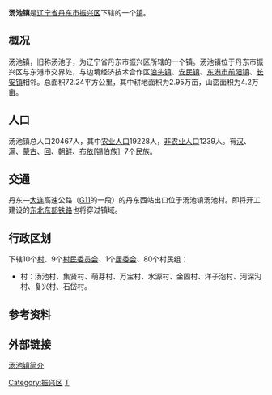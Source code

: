 {{coor icon|w=24px|40|07|55|N|124|23|22|E}}
{{Infobox CnCity |
|name              = 汤池镇
|shortname         = 
|nickname          =
|usedname          = 汤池子
|nameorigin        =
|image_city        = 
|imagesize         = 
|image_caption     = 
|image_flag        =
|image_seal        =
|image_map         = 
|mapsize           = 
|map_caption       = 
|class             = [[镇|镇]]
|subdivision_type  = 国家
|subdivision_name  = 中华人民共和国
|subdivision_type1 = 市
|subdivision_name1 = 丹东
|leader_title      = 镇长
|leader_name       = 刘 萍
|leader_title1     = 党委书记
|leader_name1      = 刘德远
|location          = 
|established_title = 建[[乡_(中華人民共和國)|乡]]
|established_date  = 1983年
|established_title1 = 建[[镇|镇]]
|established_date1 =1993年
|area_total        =72.24
|area_land         =
|area_water        =
|area_ratio        =
|area_urban        =
|area_metro        =
|area_metro_as_of  =
|population_total  = 2.05
|population_as_of  =2008
|population_ratio  =
|population_density= 
|population_urban  = 
|population_urban_as_of =
|density_urban     =
|population_metro  =
|population_metro_as_of =
|dialect           =
|latd              =40
|latm              =13
|lats              =
|latNS             = N
|longd             =124
|longm             =39
|longs             =
|longEW            = E
|elevation         =
|GDP               =43.6亿
|GDP_as_of         =2007
|GDP_ratio         =
|GDPPC             =
|Urban_GDP         =
|GDP_urban_as_of   =
|Urban_GDPPC       =
|areacode          = 0415
|postcode          = 118303
|carlicense        = 辽F
|admini_division_code = 
|tree              = 
|flower            = 
|animal_title      =
|animal_name       =
|website           = [http://www.zhenxing.gov.cn/show.asp?id=552&a=s&cid=196 丹东市振兴区人民政府-汤池镇]
|footnotes         =
}}

'''汤池镇'''是[[辽宁省|辽宁省]][[丹东市|丹东市]][[振兴区|振兴区]]下辖的一个[[镇|镇]]。

==概况==
汤池镇，旧称汤池子，为辽宁省丹东市振兴区所辖的一个镇。汤池镇位于丹东市振兴区与东港市交界处，与边境经济技术合作区[[浪头镇|浪头镇]]、[[安民镇|安民镇]]、[[东港市|东港市]][[前阳镇|前阳镇]]、[[长安镇_(东港市)|长安镇]]相邻。总面积72.24平方公里，其中耕地面积为2.95万亩，山峦面积为4.2万亩。

==人口==
汤池镇总人口20467人，其中[[农业人口|农业人口]]19228人，[[非农业人口|非农业人口]]1239人。有[[汉族|汉]]、[[满族|满]]、[[蒙古族|蒙古]]、[[回族|回]]、[[朝鲜族|朝鲜]]、[[布依族|布依]][锡伯族］7个民族。

==交通==
丹东—[[大连|大连]]高速公路（[[鹤大高速公路|G11]]的一段）的丹东西站出口位于汤池镇汤池村。即将开工建设的[[东北东部铁路|东北东部铁路]]也将穿过镇域。

==行政区划==
下辖10个[[村|村]]、9个[[村民委员会|村民委员会]]、1个[[居委会|居委会]]、80个村民组：
*村：汤池村、集贤村、萌芽村、万宝村、水源村、金固村、洋子泡村、河深沟村、复兴村、石岱村。

==参考资料==
{{reflist}}

==外部链接==
[http://www.zhenxing.gov.cn/show.asp?id=552&a=s&cid=196 汤池镇简介]{{dead link|date=2018年3月 |bot=InternetArchiveBot |fix-attempted=yes }}

[[Category:振兴区|Category:振兴区]]
[[Category:丹东市乡镇|T]]